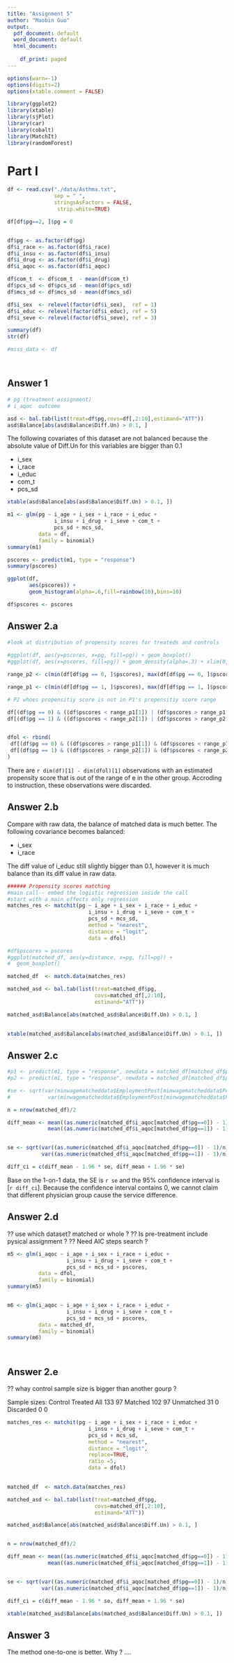 ```yaml
---
title: "Assignment 5"
author: "Maobin Guo"
output:
  pdf_document: default
  word_document: default
  html_document:
    
    df_print: paged
---
```


```r

options(warn=-1)
options(digits=2)
options(xtable.comment = FALSE)

library(ggplot2)
library(xtable)
library(sjPlot)
library(car)
library(cobalt)
library(MatchIt)
library(randomForest)

```

# Part I

```r
df <- read.csv("./data/Asthma.txt", 
               sep = " ",
               stringsAsFactors = FALSE, 
                strip.white=TRUE)

df[df$pg==2, ]$pg = 0


df$pg <- as.factor(df$pg)
df$i_race <- as.factor(df$i_race)
df$i_insu <- as.factor(df$i_insu)
df$i_drug <- as.factor(df$i_drug)
df$i_aqoc <- as.factor(df$i_aqoc)

df$com_t  <- df$com_t  - mean(df$com_t)
df$pcs_sd <- df$pcs_sd - mean(df$pcs_sd)
df$mcs_sd <- df$mcs_sd - mean(df$mcs_sd)

df$i_sex  <- relevel(factor(df$i_sex),  ref = 1)
df$i_educ <- relevel(factor(df$i_educ), ref = 5)
df$i_seve <- relevel(factor(df$i_seve), ref = 3)

summary(df)
str(df)

#miss_data <- df




```
 
## Answer 1

```r

# pg (treatment assignment)
# i_aqoc  outcome

asd <- bal.tab(list(treat=df$pg,covs=df[,2:10],estimand="ATT"))
asd$Balance[abs(asd$Balance$Diff.Un) > 0.1, ] 
```

The following covariates of this dataset are not balanced because the absolute value of Diff.Un for this variables are bigger than 0.1

- i_sex
- i_race
- i_educ
- com_t
- pcs_sd

```r
xtable(asd$Balance[abs(asd$Balance$Diff.Un) > 0.1, ])
```



```r

m1 <- glm(pg ~ i_age + i_sex + i_race + i_educ +
               i_insu + i_drug + i_seve + com_t + 
               pcs_sd + mcs_sd, 
          data = df,
          family = binomial)
summary(m1)

pscores <- predict(m1, type = "response")
summary(pscores)

ggplot(df, 
       aes(pscores)) +
       geom_histogram(alpha=.6,fill=rainbow(10),bins=10)

df$pscores <- pscores

```


## Answer 2.a

```r

#look at distribution of propensity scores for treateds and controls
 
#ggplot(df, aes(y=pscores, x=pg, fill=pg)) + geom_boxplot()
#ggplot(df, aes(x=pscores, fill=pg)) + geom_density(alpha=.3) + xlim(0, 1)

range_p2 <- c(min(df[df$pg == 0, ]$pscores), max(df[df$pg == 0, ]$pscores))

range_p1 <- c(min(df[df$pg == 1, ]$pscores), max(df[df$pg == 1, ]$pscores))

# P2 whoes propensitiy score is not in P1's propensitiy score range

df[(df$pg == 0) & ((df$pscores < range_p1[1]) | (df$pscores > range_p1[2] )), ]
df[(df$pg == 1) & ((df$pscores < range_p2[1]) | (df$pscores > range_p2[2] )), ]


dfol <- rbind(
 df[(df$pg == 0) & ((df$pscores > range_p1[1]) & (df$pscores < range_p1[2] )), ], 
 df[(df$pg == 1) & ((df$pscores > range_p2[1]) & (df$pscores < range_p2[2] )), ]
)


```

There are `r dim(df)[1] - dim(dfol)[1]` observations with an estimated propensity score that is out of the range of e in the other group. Accroding to instruction, these
observations were discarded. 


## Answer 2.b

Compare with raw data, the balance of matched data is much better. The following
covariance becomes balanced:

- i_sex
- i_race

The diff value of i_educ still slightly bigger than 0.1, however it is much 
balance than its diff value in raw data. 


```r
###### Propensity scores matching
#main call-- embed the logistic regression inside the call
#start with a main effects only regression
matches_res <- matchit(pg ~ i_age + i_sex + i_race + i_educ +
                          i_insu + i_drug + i_seve + com_t + 
                          pcs_sd + mcs_sd,
                          method = "nearest", 
                          distance = "logit", 
                          data = dfol)

#df$pscores = pscores
#ggplot(matched_df, aes(y=distance, x=pg, fill=pg)) +
#  geom_boxplot()

matched_df  <- match.data(matches_res)

matched_asd <- bal.tab(list(treat=matched_df$pg, 
                            covs=matched_df[,2:10],
                            estimand="ATT"))

matched_asd$Balance[abs(matched_asd$Balance$Diff.Un) > 0.1, ]
 
```

```r
xtable(matched_asd$Balance[abs(matched_asd$Balance$Diff.Un) > 0.1, ])
```
 


## Answer 2.c

```r

#p1 <- predict(m1, type = "response", newdata = matched_df[matched_df$pg==1, ])
#p2 <- predict(m1, type = "response", newdata = matched_df[matched_df$pg==0, ])

#se <- sqrt(var(minwagematcheddata$EmploymentPost[minwagematcheddata$PA.NJ==1])/73 + 
#            var(minwagematcheddata$EmploymentPost[minwagematcheddata$PA.NJ==0])/73)

n = nrow(matched_df)/2

diff_mean <- mean((as.numeric(matched_df$i_aqoc[matched_df$pg==0]) - 1)/n) - 
             mean((as.numeric(matched_df$i_aqoc[matched_df$pg==1]) - 1)/n)


se <- sqrt(var((as.numeric(matched_df$i_aqoc[matched_df$pg==0]) - 1)/n) + 
           var((as.numeric(matched_df$i_aqoc[matched_df$pg==1]) - 1)/n))

diff_ci = c(diff_mean - 1.96 * se, diff_mean + 1.96 * se)

```

Base on the 1-on-1 data, the SE is `r se ` and the 95% confidence interval is  
[`r diff_ci`]. Because the confidence interval contains 0, we cannot claim that 
different physician group cause the service difference.


## Answer 2.d

?? use which dataset?  matched or whole ?
?? Is pre-treatment include pysical assignment ?
?? Need AIC steps search ?

```r

m5 <- glm(i_aqoc ~ i_age + i_sex + i_race + i_educ +
                   i_insu + i_drug + i_seve + com_t + 
                   pcs_sd + mcs_sd + pscores, 
          data = dfol,
          family = binomial)
summary(m5)


m6 <- glm(i_aqoc ~ i_age + i_sex + i_race + i_educ +
                   i_insu + i_drug + i_seve + com_t + 
                   pcs_sd + mcs_sd + pscores, 
          data = matched_df,
          family = binomial)
summary(m6)




```

## Answer 2.e
?? whay control sample size is bigger than another gourp ?

Sample sizes:
          Control Treated
All           133      97
Matched       102      97
Unmatched      31       0
Discarded       0       0


```r

matches_res <- matchit(pg ~ i_age + i_sex + i_race + i_educ +
                          i_insu + i_drug + i_seve + com_t + 
                          pcs_sd + mcs_sd,
                          method = "nearest", 
                          distance = "logit", 
                          replace=TRUE,
                          ratio =5,
                          data = dfol)
 

matched_df  <- match.data(matches_res)

matched_asd <- bal.tab(list(treat=matched_df$pg, 
                            covs=matched_df[,2:10],
                            estimand="ATT"))

matched_asd$Balance[abs(matched_asd$Balance$Diff.Un) > 0.1, ]


n = nrow(matched_df)/2

diff_mean <- mean((as.numeric(matched_df$i_aqoc[matched_df$pg==0]) - 1)/n) - 
             mean((as.numeric(matched_df$i_aqoc[matched_df$pg==1]) - 1)/n)


se <- sqrt(var((as.numeric(matched_df$i_aqoc[matched_df$pg==0]) - 1)/n) + 
           var((as.numeric(matched_df$i_aqoc[matched_df$pg==1]) - 1)/n))

diff_ci = c(diff_mean - 1.96 * se, diff_mean + 1.96 * se)

```

```r
xtable(matched_asd$Balance[abs(matched_asd$Balance$Diff.Un) > 0.1, ])


```

## Answer 3

The method  one-to-one is better. Why ? ....




